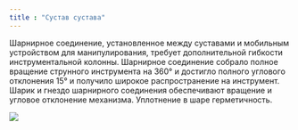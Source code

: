 ```yaml
---
title : "Сустав сустава"
---
```

Шарнирное соединение, установленное между суставами и мобильным устройством для манипулирования, требует дополнительной гибкости инструментальной колонны. Шарнирное соединение собрало полное вращение струнного инструмента на 360° и достигло полного углового отклонения 15° и получило широкое распространение на инструмент. Шарик и гнездо шарнирного соединения обеспечивают вращение и угловое отклонение механизма. Уплотнение в шаре герметичность.

<img src="./knuckle-joint.png" />